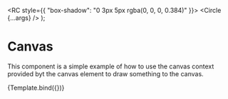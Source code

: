 


<Meta title="Canvas/Circle" component={Canvas} />

  <RC style={{ "box-shadow": "0 3px 5px rgba(0, 0, 0, 0.384)" }}>
    <Circle {...args} />
  </RC>
);

# Canvas

This component is a simple example of how to use the canvas context provided byt the canvas element to draw something to the canvas.

<Canvas>
  <Story name="Basic" args={{ centre: { x: 50, y: 50 }, radius: 25 }}>
    {Template.bind({})}
  </Story>
</Canvas>

<ArgsTable story="Basic" />
